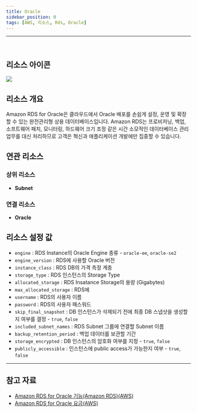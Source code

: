 ```yaml
---
title: Oracle
sidebar_position: 0
tags: [AWS, 리소스, Rds, Oracle]
---
```







<hr />
<br />

## 리소스 아이콘

<img src={icon} />

## 리소스 개요

Amazon RDS for Oracle은 클라우드에서 Oracle 배포를 손쉽게 설정, 운영 및 확장할 수 있는 완전관리형 상용 데이터베이스입니다. Amazon RDS는 프로비저닝, 백업, 소프트웨어 패치, 모니터링, 하드웨어 크기 조정 같은 시간 소모적인 데이터베이스 관리 업무를 대신 처리하므로 고객은 혁신과 애플리케이션 개발에만 집중할 수 있습니다.

## 연관 리소스

### 상위 리소스

-   **Subnet**

### 연결 리소스

-   **Oracle**

## 리소스 설정 값

-   `engine` : RDS Instance의 Oracle Engine 종류 - `oracle-ee`, `oracle-se2`
-   `engine_version` : RDS에 사용할 Oracle 버전
-   `instance_class` : RDS DB의 가격 측정 계층
-   `storage_type` : RDS 인스턴스의 Storage Type
-   `allocated_storage` : RDS Insatance Storage의 용량 (Gigabytes)
-   `max_allocated_storage` : RDS에
-   `username` : RDS의 사용자 이름
-   `password` : RDS의 사용자 패스워드
-   `skip_final_snapshot` : DB 인스턴스가 삭제되기 전에 최종 DB 스냅샷을 생성할지 여부를 결정 - `true`, `false`
-   `included_subnet_names` : RDS Subnet 그룹에 연결할 Subnet 이름
-   `backup_retention_period` : 백업 데이터를 보관할 기간
-   `storage_encrypted` : DB 인스턴스의 암호화 여부를 지정 - `true`, `false`
-   `publicly_accessible` : 인스턴스에 public access가 가능한지 여부 - `true`, `false`

---

## 참고 자료

-   [Amazon RDS for Oracle 기능(Amazon RDS)(AWS)](https://aws.amazon.com/ko/rds/oracle/features/?nc=sn&loc=2&dn=1)
-   [Amazon RDS for Oracle 요금(AWS)](https://aws.amazon.com/ko/rds/oracle/pricing/)
